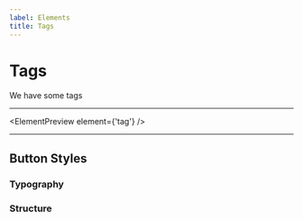 ```yaml
---
label: Elements
title: Tags
---
```



# Tags

We have some tags

---

<ElementPreview element={'tag'} />

---

## Button Styles

### Typography

<Table
  title="button typography"
  content={elements.button.typography}
  header={['name', 'px', 'rem', 'specifications', 'actual size']}
/>

### Structure

<Structure element="button" />

<Table
  title="button structure"
  content={elements.button.structure}
  header={['name', 'property', 'px', 'rem']}
/>
